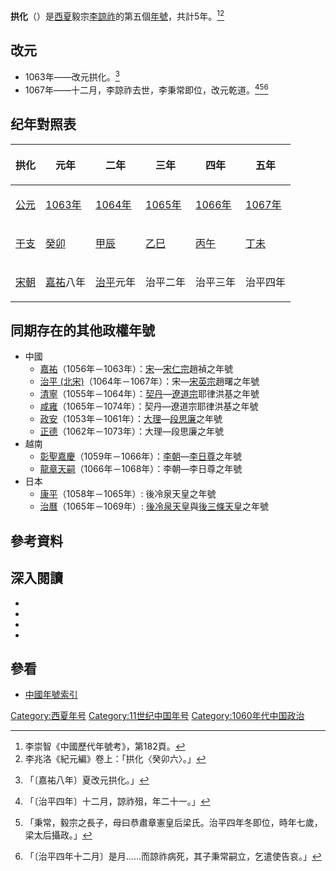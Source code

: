 {{Eranamebox|年号=拱化
|起讫时间= 1063年－1067年
|政权= [[西夏|西夏]]
|帝王= 毅宗[[夏毅宗|李諒祚]]
|历时= 5年
|timeline= <timeline>
ImageSize  = width:200 height:50
PlotArea   = width:180 height:30 left:10 bottom:20
TimeAxis   = orientation:horizontal
DateFormat = yyyy
Period     = from:1032 till:1227
AlignBars  = early
ScaleMajor = increment:50 start:1032
Colors =
  id:canvas value:rgb(1,1,0.85)
BackgroundColors = canvas:canvas
PlotData =
  width:15 color:black
  bar:era from:start till:end
  bar:era from:1048 till:1067 color:red
  bar:era from:1063 till:1067 color:yellow
</timeline>
|说明= 拱化在<span style="color: red;">'''西夏'''</span>及李諒祚時期的位置
}}
'''拱化'''（{{kj|1063年||1067年|}}）是[[西夏|西夏]]毅宗[[夏毅宗|李諒祚]]的第五個[[年號|年號]]，共計5年。<ref>李崇智《中國歷代年號考》，第182頁。</ref><ref>李兆洛《紀元編》卷上：「拱化〈癸卯六〉。」</ref>

==改元==
*1063年——改元拱化。<ref>{{cite wikisource|title=續資治通鑑卷六十一|last=畢沅|wslink=zh:續資治通鑑/卷061}}「〔嘉祐八年〕夏改元拱化。」</ref>
*1067年——十二月，李諒祚去世，李秉常即位，改元乾道。<ref>{{cite wikisource|title=宋史列傳卷第二百四十四外國一夏國上|last=脫脫|wslink=zh:宋史/卷485}}「〔治平四年〕十二月，諒祚殂，年二十一。」</ref><ref>{{cite wikisource|title=宋史列傳卷第二百四十五外國二夏國下|last=脫脫|wslink=zh:宋史/卷486}}「秉常，毅宗之長子，母曰恭肅章憲皇后梁氏。治平四年冬即位，時年七歲，梁太后攝政。」</ref><ref>{{cite wikisource|title=續資治通鑑長編拾補卷二|last=黃以周|wslink=zh:續資治通鑑長編拾補/卷2}}「〔治平四年十二月〕是月……而諒祚病死，其子秉常嗣立，乞遣使告哀。」</ref>

==纪年對照表==
{| class="wikitable"  style="text-align:center"
!拱化!!元年!!二年!!三年!!四年!!五年
|-
![[公元|公元]]
|[[1063年|1063年]]||[[1064年|1064年]]||[[1065年|1065年]]||[[1066年|1066年]]||[[1067年|1067年]]
|-
![[干支|干支]]
|[[癸卯|癸卯]]||[[甲辰|甲辰]]||[[乙巳|乙巳]]||[[丙午|丙午]]||[[丁未|丁未]]
|-
![[宋朝|宋朝]]
|[[嘉祐|嘉祐]]八年||[[治平_(北宋)|治平]]元年||治平二年||治平三年||治平四年
|}

==同期存在的其他政權年號==
*中國
**[[嘉祐|嘉祐]]（1056年－1063年）：[[宋朝|宋]]—[[宋仁宗|宋仁宗]]趙禎之年號
**[[治平_(北宋)|治平 (北宋)]]（1064年－1067年）：宋—[[宋英宗|宋英宗]]趙曙之年號
**[[清寧|清寧]]（1055年－1064年）：[[遼朝|契丹]]—[[遼道宗|遼道宗]]耶律洪基之年號
**[[咸雍|咸雍]]（1065年－1074年）：契丹—遼道宗耶律洪基之年號
**[[政安|政安]]（1053年－1061年）：[[大理国|大理]]—[[段思廉|段思廉]]之年號
**[[正德_(大理)|正德]]（1062年－1073年）：大理—段思廉之年號
*越南
**[[彰聖嘉慶|彰聖嘉慶]]（1059年－1066年）：[[李朝_(越南)|李朝]]—[[李日尊|李日尊]]之年號
**[[龍章天嗣|龍章天嗣]]（1066年－1068年）：李朝—李日尊之年號
*日本
**[[康平_(日本)|康平]]（1058年－1065年）: 後冷泉天皇之年號
**[[治曆|治曆]]（1065年－1069年）: [[後冷泉天皇|後冷泉天皇]]與[[後三條天皇|後三條天皇]]之年號

==參考資料==
{{Reflist}}

==深入閱讀==
<div>
*{{Cite book|author=李崇智|title=中國歷代年號考|format=|url=|date=2004年12月|publisher=中華書局|location=北京|id=ISBN 7101025129}}
*{{Cite book|author=鄧洪波|title=東亞歷史年表|format=pdf|url=http://www.eastasia.ntu.edu.tw/chinese/05_a04.htm|date=2005年3月|publisher=國立臺灣大學東亞經典與文化研究計劃|location=臺北|id=ISBN 9789860005189|access-date=2021-12-07|archive-date=2007-08-25|archive-url=https://web.archive.org/web/20070825002742/http://www.eastasia.ntu.edu.tw/chinese/05_a04.htm|dead-url=yes}}
*{{Cite book|author=長部和雄|title=西夏紀年考（上）|format=pdf|url=https://repository.kulib.kyoto-u.ac.jp/dspace/bitstream/2433/247949/1/shirin_018_3_420.pdf|date=1933年7月1日|publisher=京都大學|location=東京|id=ISBN|access-date=2021年12月18日|archive-date=2021年12月9日|archive-url=https://web.archive.org/web/20211209150023/https://repository.kulib.kyoto-u.ac.jp/dspace/bitstream/2433/247949/1/shirin_018_3_420.pdf|dead-url=no}}
*{{Cite book|author=長部和雄|title=西夏紀年考（下）|format=pdf|url=https://repository.kulib.kyoto-u.ac.jp/dspace/bitstream/2433/247970/1/shirin_018_4_657.pdf|date=1933年10月1日|publisher=京都大學|location=東京|id=ISBN|access-date=2021年12月18日|archive-date=2021年12月18日|archive-url=https://web.archive.org/web/20211218133522/https://repository.kulib.kyoto-u.ac.jp/dspace/bitstream/2433/247970/1/shirin_018_4_657.pdf}}
</div>

==參看==
*[[中国年号列表#西夏|中國年號索引]]

{{年号|[[奲都|奲都]]|[[中国年号列表|西夏年号]]|[[乾道_(西夏)|乾道]]}}
{{西夏年号}}

[[Category:西夏年号|Category:西夏年号]]
[[Category:11世纪中国年号|Category:11世纪中国年号]]
[[Category:1060年代中国政治|Category:1060年代中国政治]]